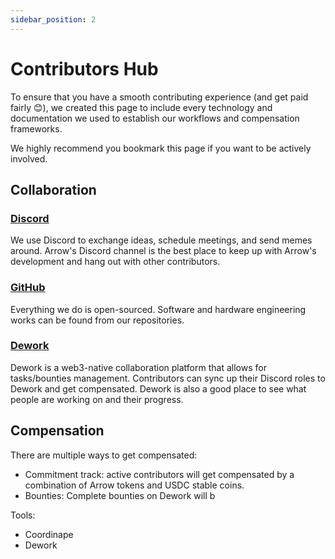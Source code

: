 ```yaml
---
sidebar_position: 2
---
```

# Contributors Hub

To ensure that you have a smooth contributing experience (and get paid fairly 😊), we created this page to include every technology and documentation we used to establish our workflows and compensation frameworks.

We highly recommend you bookmark this page if you want to be actively involved.

## Collaboration

### [Discord](https://discord.com/invite/fab4bxaAW9)
We use Discord to exchange ideas, schedule meetings, and send memes around. Arrow's Discord channel is the best place to keep up with Arrow's development and hang out with other contributors.

### [GitHub](https://github.com/Arrow-air)
Everything we do is open-sourced. Software and hardware engineering works can be found from our repositories. 

### [Dework](https://app.dework.xyz/arrow-air)
Dework is a web3-native collaboration platform that allows for tasks/bounties management. Contributors can sync up their Discord roles to Dework and get compensated. Dework is also a good place to see what people are working on and their progress.

## Compensation

There are multiple ways to get compensated:
* Commitment track: active contributors will get compensated by a combination of Arrow tokens and USDC stable coins. 
* Bounties: Complete bounties on Dework will b


Tools: 
- Coordinape
- Dework